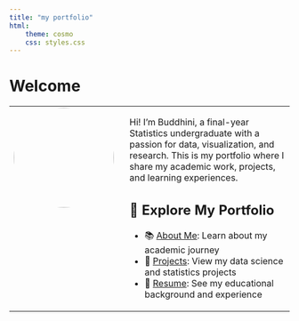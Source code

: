 ```yaml
---
title: "my portfolio"
html:
    theme: cosmo
    css: styles.css
---
```


# Welcome

<table>
<tr>
<td style="width: 25%; vertical-align: top;">
  <img src="images/my photo.jpg" width="180" style="border-radius: 50%;">
</td>
<td style="padding-left: 20px; vertical-align: top;">

Hi! I’m Buddhini, a final-year Statistics undergraduate with a passion for data, visualization, and research. This is my portfolio where I share my academic work, projects, and learning experiences.

## 🚀 Explore My Portfolio

- 📚 [About Me](about.qmd): Learn about my academic journey
- 💼 [Projects](projects.qmd): View my data science and statistics projects
- 📄 [Resume](resume.qmd): See my educational background and experience

</td>
</tr>
</table>


